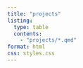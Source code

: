 ```yaml
---
title: "projects"
listing: 
  type: table
  contents:
    - "projects/*.qmd"
format: html
css: styles.css
---
```

